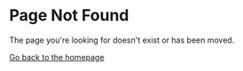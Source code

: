 # Page Not Found

The page you're looking for doesn't exist or has been moved.

[Go back to the homepage](/) 